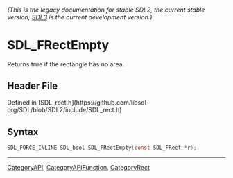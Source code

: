 ====== (This is the legacy documentation for stable SDL2, the current stable version; [https://wiki.libsdl.org/SDL3/ SDL3] is the current development version.) ======
= SDL_FRectEmpty =

Returns true if the rectangle has no area.

== Header File ==

Defined in [SDL_rect.h](https://github.com/libsdl-org/SDL/blob/SDL2/include/SDL_rect.h)

== Syntax ==

<syntaxhighlight lang='c'>
SDL_FORCE_INLINE SDL_bool SDL_FRectEmpty(const SDL_FRect *r);</syntaxhighlight>

----
[[CategoryAPI]], [[CategoryAPIFunction]], [[CategoryRect]]


